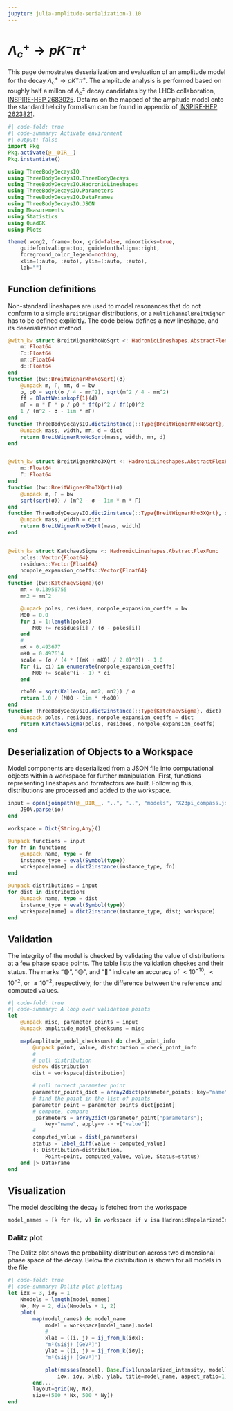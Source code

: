 ```yaml
---
jupyter: julia-amplitude-serialization-1.10
---
```


# $\Lambda_c^+ \to p K^- \pi^+$

This page demostrates deserialization and evaluation of an amplitude model for the decay $\Lambda_c^+ \to p K^- \pi^+$. The amplitude analysis is performed based on roughly half a millon of $\Lambda_c^{\pm}$ decay candidates by the LHCb collaboration, [INSPIRE-HEP 2683025](https://inspirehep.net/literature/2683025). Detains on the mapped of the ampltude model onto the standard helicity formalism can be found in appendix of [INSPIRE-HEP 2623821](https://inspirehep.net/literature/2623821).

```julia
#| code-fold: true
#| code-summary: Activate environment
#| output: false
import Pkg
Pkg.activate(@__DIR__)
Pkg.instantiate()

using ThreeBodyDecaysIO
using ThreeBodyDecaysIO.ThreeBodyDecays
using ThreeBodyDecaysIO.HadronicLineshapes
using ThreeBodyDecaysIO.Parameters
using ThreeBodyDecaysIO.DataFrames
using ThreeBodyDecaysIO.JSON
using Measurements
using Statistics
using QuadGK
using Plots

theme(:wong2, frame=:box, grid=false, minorticks=true,
    guidefontvalign=:top, guidefonthalign=:right,
    foreground_color_legend=nothing,
    xlim=(:auto, :auto), ylim=(:auto, :auto),
    lab="")
```

## Function definitions

Non-standard lineshapes are used to model resonances that do not conform to a simple `BreitWigner` distributions, or a `MultichannelBreitWigner` has to be defined explicitly.
The code below defines a new lineshape, and its deserialization method.

```julia
@with_kw struct BreitWignerRhoNoSqrt <: HadronicLineshapes.AbstractFlexFunc
    m::Float64
    Γ::Float64
    mπ::Float64
    d::Float64
end
function (bw::BreitWignerRhoNoSqrt)(σ)
    @unpack m, Γ, mπ, d = bw
    p, p0 = sqrt(σ / 4 - mπ^2), sqrt(m^2 / 4 - mπ^2)
    ff = BlattWeisskopf{1}(d)
    mΓ = m * Γ * p / p0 * ff(p)^2 / ff(p0)^2
    1 / (m^2 - σ - 1im * mΓ)
end
function ThreeBodyDecaysIO.dict2instance(::Type{BreitWignerRhoNoSqrt}, dict)
    @unpack mass, width, mπ, d = dict
    return BreitWignerRhoNoSqrt(mass, width, mπ, d)
end


@with_kw struct BreitWignerRho3XQrt <: HadronicLineshapes.AbstractFlexFunc
    m::Float64
    Γ::Float64
end
function (bw::BreitWignerRho3XQrt)(σ)
    @unpack m, Γ = bw
    sqrt(sqrt(σ)) / (m^2 - σ - 1im * m * Γ)
end
function ThreeBodyDecaysIO.dict2instance(::Type{BreitWignerRho3XQrt}, dict)
    @unpack mass, width = dict
    return BreitWignerRho3XQrt(mass, width)
end


@with_kw struct KatchaevSigma <: HadronicLineshapes.AbstractFlexFunc
    poles::Vector{Float64}
    residues::Vector{Float64}
    nonpole_expansion_coeffs::Vector{Float64}
end
function (bw::KatchaevSigma)(σ)
    mπ = 0.13956755
    mπ2 = mπ^2

    @unpack poles, residues, nonpole_expansion_coeffs = bw
    M00 = 0.0
    for i = 1:length(poles)
        M00 += residues[i] / (σ - poles[i])
    end
    #
    mK = 0.493677
    mK0 = 0.497614
    scale = (σ / (4 * ((mK + mK0) / 2.0)^2)) - 1.0
    for (i, ci) in enumerate(nonpole_expansion_coeffs)
        M00 += scale^(i - 1) * ci
    end

    rho00 = sqrt(Kallen(σ, mπ2, mπ2)) / σ
    return 1.0 / (M00 - 1im * rho00)
end
function ThreeBodyDecaysIO.dict2instance(::Type{KatchaevSigma}, dict)
    @unpack poles, residues, nonpole_expansion_coeffs = dict
    return KatchaevSigma(poles, residues, nonpole_expansion_coeffs)
end
```

## Deserialization of Objects to a Workspace

Model components are deserialized from a JSON file into computational objects within a workspace for further manipulation. First, functions representing lineshapes and formfactors are built. Following this, distributions are processed and added to the workspace.

```julia
input = open(joinpath(@__DIR__, "..", "..", "models", "X23pi_compass.json")) do io
    JSON.parse(io)
end

workspace = Dict{String,Any}()

@unpack functions = input
for fn in functions
    @unpack name, type = fn
    instance_type = eval(Symbol(type))
    workspace[name] = dict2instance(instance_type, fn)
end

@unpack distributions = input
for dist in distributions
    @unpack name, type = dist
    instance_type = eval(Symbol(type))
    workspace[name] = dict2instance(instance_type, dist; workspace)
end
```

## Validation

The integrity of the model is checked by validating the value of distributions at a few phase space points.
The table lists the validation checkes and their status. The marks "🟢", "🟡", and "🔴" indicate
an accuracy of $<10^{-10}$, $<10^{-2}$, or $\ge10^{-2}$, respectively, for the difference between the reference and computed values.

```julia
#| code-fold: true
#| code-summary: A loop over validation points
let
    @unpack misc, parameter_points = input
    @unpack amplitude_model_checksums = misc

    map(amplitude_model_checksums) do check_point_info
        @unpack point, value, distribution = check_point_info
        #
        # pull distribution
        @show distribution
        dist = workspace[distribution]

        # pull correct parameter point
        parameter_points_dict = array2dict(parameter_points; key="name")
        # find the point in the list of points
        parameter_point = parameter_points_dict[point]
        # compute, compare
        _parameters = array2dict(parameter_point["parameters"];
            key="name", apply=v -> v["value"])
        #
        computed_value = dist(_parameters)
        status = label_diff(value - computed_value)
        (; Distribution=distribution,
            Point=point, computed_value, value, Status=status)
    end |> DataFrame
end
```

## Visualization

The model descibing the decay is fetched from the workspace

```julia
model_names = [k for (k, v) in workspace if v isa HadronicUnpolarizedIntensity]
```

### Dalitz plot

The Dalitz plot shows the probability distribution across two dimensional phase space of the decay. Below the distribution is shown for all models in the file

```julia
#| code-fold: true
#| code-summary: Dalitz plot plotting
let iσx = 3, iσy = 1
    Nmodels = length(model_names)
    Nx, Ny = 2, div(Nmodels + 1, 2)
    plot(
        map(model_names) do model_name
            model = workspace[model_name].model
            # 
            xlab = ((i, j) = ij_from_k(iσx);
            "m²($i$j) [GeV²]")
            ylab = ((i, j) = ij_from_k(iσy);
            "m²($i$j) [GeV²]")

            plot(masses(model), Base.Fix1(unpolarized_intensity, model);
                iσx, iσy, xlab, ylab, title=model_name, aspect_ratio=1)
        end...,
        layout=grid(Ny, Nx),
        size=(500 * Nx, 500 * Ny))
end
```
